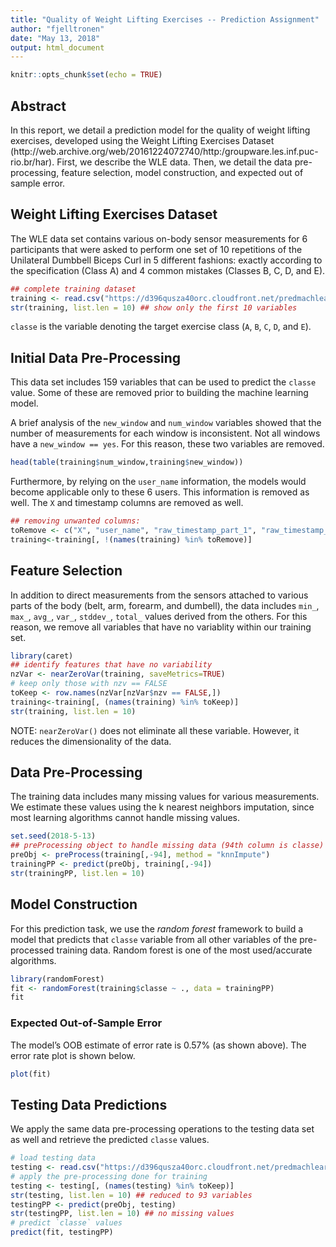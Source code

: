 ```yaml
---
title: "Quality of Weight Lifting Exercises -- Prediction Assignment"
author: "fjelltronen"
date: "May 13, 2018"
output: html_document
---
```


```r
knitr::opts_chunk$set(echo = TRUE)
```

## Abstract

In this report, we detail a prediction model for the quality of weight lifting exercises, developed using the Weight Lifting Exercises Dataset (http://web.archive.org/web/20161224072740/http:/groupware.les.inf.puc-rio.br/har). First, we describe the WLE data. Then, we detail the data pre-processing, feature selection, model construction, and expected out of sample error.

## Weight Lifting Exercises Dataset

The WLE data set contains various on-body sensor measurements for 6 participants that were asked to perform one set of 10 repetitions of the Unilateral Dumbbell Biceps Curl in 5 different fashions: exactly according to the specification (Class A) and 4 common mistakes (Classes B, C, D, and E).

```r
## complete training dataset
training <- read.csv("https://d396qusza40orc.cloudfront.net/predmachlearn/pml-training.csv")
str(training, list.len = 10) ## show only the first 10 variables
```

`classe` is the variable denoting the target exercise class (`A`, `B`, `C`, `D`, and `E`).

## Initial Data Pre-Processing

This data set includes 159 variables that can be used to predict the `classe` value. Some of these are removed prior to building the machine learning model. 

A brief analysis of the `new_window` and `num_window` variables showed that the number of measurements for each window is inconsistent. Not all windows have a `new_window == yes`. For this reason, these two variables are removed.

```r
head(table(training$num_window,training$new_window))
```

Furthermore, by relying on the `user_name` information, the models would become applicable only to these 6 users. This information is removed as well. The `X` and timestamp columns are removed as well.

```r
## removing unwanted columns:
toRemove <- c("X", "user_name", "raw_timestamp_part_1", "raw_timestamp_part_2", "cvtd_timestamp", "new_window", "num_window")
training<-training[, !(names(training) %in% toRemove)]
```

## Feature Selection

In addition to direct measurements from the sensors attached to various parts of the body (belt, arm, forearm, and dumbell), the data includes `min_`, `max_`, `avg_`, `var_`, `stddev_`, `total_` values derived from the others. For this reason, we remove all variables that have no variablity within our training set.

```r
library(caret)
## identify features that have no variability
nzVar <- nearZeroVar(training, saveMetrics=TRUE)
# keep only those with nzv == FALSE
toKeep <- row.names(nzVar[nzVar$nzv == FALSE,])
training<-training[, (names(training) %in% toKeep)]
str(training, list.len = 10)
```

NOTE: `nearZeroVar()` does not eliminate all these variable. However, it reduces the dimensionality of the data.

## Data Pre-Processing

The training data includes many missing values for various measurements. We estimate these values using the k nearest neighbors imputation, since most learning algorithms cannot handle missing values.

```r
set.seed(2018-5-13)
## preProcessing object to handle missing data (94th column is classe)
preObj <- preProcess(training[,-94], method = "knnImpute")
trainingPP <- predict(preObj, training[,-94])
str(trainingPP, list.len = 10)
```

## Model Construction

For this prediction task, we use the *random forest* framework to build a model that predicts that `classe` variable from all other variables of the pre-processed training data. Random forest is one of the most used/accurate algorithms.

```r
library(randomForest)
fit <- randomForest(training$classe ~ ., data = trainingPP)
fit
```

### Expected Out-of-Sample Error

The model's OOB estimate of error rate is 0.57% (as shown above). The error rate plot is shown below.

```r
plot(fit)
```

## Testing Data Predictions

We apply the same data pre-processing operations to the testing data set as well and retrieve the predicted `classe` values.

```r
# load testing data
testing <- read.csv("https://d396qusza40orc.cloudfront.net/predmachlearn/pml-testing.csv")
# apply the pre-processing done for training
testing <- testing[, (names(testing) %in% toKeep)]
str(testing, list.len = 10) ## reduced to 93 variables
testingPP <- predict(preObj, testing)
str(testingPP, list.len = 10) ## no missing values
# predict `classe` values
predict(fit, testingPP)
```
